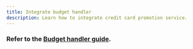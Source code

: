 ```yaml
---
title: Integrate budget handler
description: Learn how to integrate credit card promotion service.
---
```


### Refer to the [**Budget handler guide**](http://localhost:5000/o/nad6nqI7LNE1TGdY19Od/s/zzqz39hKDV7YEtDAeA1v/).
